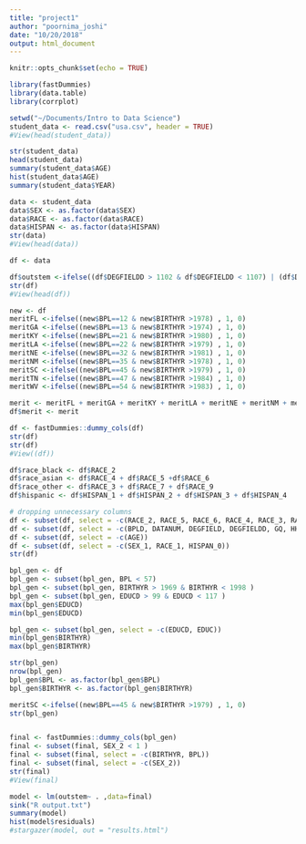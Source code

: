 ```yaml
---
title: "project1"
author: "poornima_joshi"
date: "10/20/2018"
output: html_document
---
```


```r
knitr::opts_chunk$set(echo = TRUE)
```

```r
library(fastDummies)
library(data.table)
library(corrplot)
```


```r
setwd("~/Documents/Intro to Data Science")
student_data <- read.csv("usa.csv", header = TRUE)
#View(head(student_data))
```

```r
str(student_data)
head(student_data)
summary(student_data$AGE)
hist(student_data$AGE)
summary(student_data$YEAR)
```


```r
data <- student_data
data$SEX <- as.factor(data$SEX)
data$RACE <- as.factor(data$RACE)
data$HISPAN <- as.factor(data$HISPAN)
str(data)
#View(head(data))
```


```r
df <- data

df$outstem <-ifelse((df$DEGFIELDD > 1102 & df$DEGFIELDD < 1107) | (df$DEGFIELDD > 1300 & df$DEGFIELDD < 1303) | (df$DEGFIELDD > 2000 & df$DEGFIELDD < 2108) | (df$DEGFIELDD > 2399 & df$DEGFIELDD < 2600) | (df$DEGFIELDD > 3599 & df$DEGFIELDD < 3802) | (df$DEGFIELDD > 4001 & df$DEGFIELDD < 4007) | (df$DEGFIELDD > 4999 & df$DEGFIELDD < 5103) | (df$DEGFIELDD ==5901) | (df$DEGFIELDD == 6106) | (df$DEGFIELDD == 6108) | (df$DEGFIELDD == 6202) | (df$DEGFIELDD == 6212), 1, 0)
str(df)
#View(head(df))

```


```r
new <- df
meritFL <-ifelse((new$BPL==12 & new$BIRTHYR >1978) , 1, 0)
meritGA <-ifelse((new$BPL==13 & new$BIRTHYR >1974) , 1, 0)
meritKY <-ifelse((new$BPL==21 & new$BIRTHYR >1980) , 1, 0)
meritLA <-ifelse((new$BPL==22 & new$BIRTHYR >1979) , 1, 0)
meritNE <-ifelse((new$BPL==32 & new$BIRTHYR >1981) , 1, 0)
meritNM <-ifelse((new$BPL==35 & new$BIRTHYR >1978) , 1, 0)
meritSC <-ifelse((new$BPL==45 & new$BIRTHYR >1979) , 1, 0)
meritTN <-ifelse((new$BPL==47 & new$BIRTHYR >1984) , 1, 0)
meritWV <-ifelse((new$BPL==54 & new$BIRTHYR >1983) , 1, 0)

merit <- meritFL + meritGA + meritKY + meritLA + meritNE + meritNM + meritSC + meritTN + meritWV
df$merit <- merit
```


```r
df <- fastDummies::dummy_cols(df)
str(df)
str(df)
#View((df))

df$race_black <- df$RACE_2
df$race_asian <- df$RACE_4 + df$RACE_5 +df$RACE_6
df$race_other <- df$RACE_3 + df$RACE_7 + df$RACE_9
df$hispanic <- df$HISPAN_1 + df$HISPAN_2 + df$HISPAN_3 + df$HISPAN_4

# dropping unnecessary columns
df <- subset(df, select = -c(RACE_2, RACE_5, RACE_6, RACE_4, RACE_3, RACE_7, RACE_9, HISPAN_1, HISPAN_2, HISPAN_3, HISPAN_4))
df <- subset(df, select = -c(BPLD, DATANUM, DEGFIELD, DEGFIELDD, GQ, HHWT, HISPAN, HISPAND, PERNUM, PERWT, RACE, RACE_8, RACED,SERIAL, SEX, YEAR))
df <- subset(df, select = -c(AGE))
df <- subset(df, select = -c(SEX_1, RACE_1, HISPAN_0))
str(df)
```


```r
bpl_gen <- df
bpl_gen <- subset(bpl_gen, BPL < 57)
bpl_gen <- subset(bpl_gen, BIRTHYR > 1969 & BIRTHYR < 1998 )
bpl_gen <- subset(bpl_gen, EDUCD > 99 & EDUCD < 117 )
max(bpl_gen$EDUCD)
min(bpl_gen$EDUCD)

bpl_gen <- subset(bpl_gen, select = -c(EDUCD, EDUC))
min(bpl_gen$BIRTHYR)
max(bpl_gen$BIRTHYR)

str(bpl_gen)
nrow(bpl_gen)
bpl_gen$BPL <- as.factor(bpl_gen$BPL)
bpl_gen$BIRTHYR <- as.factor(bpl_gen$BIRTHYR)

meritSC <-ifelse((new$BPL==45 & new$BIRTHYR >1979) , 1, 0)
str(bpl_gen)


final <- fastDummies::dummy_cols(bpl_gen)
final <- subset(final, SEX_2 < 1 )
final <- subset(final, select = -c(BIRTHYR, BPL))
final <- subset(final, select = -c(SEX_2))
str(final)
#View(final)

```

```r

model <- lm(outstem~ . ,data=final)
sink("R output.txt")
summary(model)
hist(model$residuals)
#stargazer(model, out = "results.html")
```